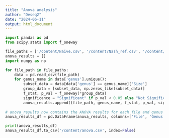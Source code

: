 ```yaml
---
title: "Anova analysis"
author: "Deseq2"
date: "2024-06-11"
output: html_document
---
```

```python
import pandas as pd
from scipy.stats import f_oneway

file_paths = ['/content/Naive.csv', '/content/Nash_ref.csv', '/content/Rosavin + zbiotics.csv', '/content/Rosavin.csv', '/content/zbiotic.csv']
anova_results = []
import numpy as np

for file_path in file_paths:
    data = pd.read_csv(file_path)
    for genus_name in data['genus'].unique():
        subset_data = data[data['genus'] == genus_name]['Size']
        group_data = [subset_data, np.zeros_like(subset_data)]
        f_stat, p_val = f_oneway(*group_data)
        significance = "Significant" if p_val < 0.05 else "Not Significant"
        anova_results.append((file_path, genus_name, f_stat, p_val, significance))
        
# anova_results now contains the ANOVA results for each file and genus
anova_results_df = pd.DataFrame(anova_results, columns=['File', 'Genus', 'F-statistic', 'P-value', 'Significance'])

print(anova_results_df)
anova_results_df.to_csv('/content/anova.csv', index=False)

```

